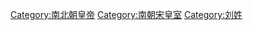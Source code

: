 {{Catnav|頁面分類|...|姓氏|中文姓氏|刘姓}}
{{Catnav|頁面分類|...|南北朝|南朝宋|南朝宋皇室}}
{{Catnav|頁面分類|...|南北朝|南北朝人|南朝宋皇室}}
{{Catnav|頁面分類|...|各朝代中国人|南北朝人|南朝宋皇室}}

[[Category:南北朝皇帝|Category:南北朝皇帝]]
[[Category:南朝宋皇室|Category:南朝宋皇室]]
[[Category:刘姓|Category:刘姓]]